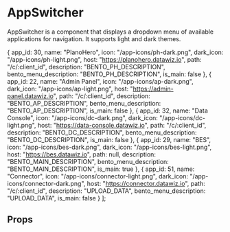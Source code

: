 
<Meta title="Components/AppSwitcher" component={AppSwitcher} />

# AppSwitcher

AppSwitcher is a component that displays a dropdown menu of available applications for navigation. 
It supports light and dark themes.

  {
    app_id: 30,
    name: "PlanoHero",
    icon: "/app-icons/ph-dark.png",
    dark_icon: "/app-icons/ph-light.png",
    host: "https://planohero.datawiz.io",
    path: "/c/:client_id",
    description: "BENTO_PH_DESCRIPTION",
    bento_menu_description: "BENTO_PH_DESCRIPTION",
    is_main: false
  },
  {
    app_id: 22,
    name: "Admin Panel",
    icon: "/app-icons/ap-dark.png",
    dark_icon: "/app-icons/ap-light.png",
    host: "https://admin-panel.datawiz.io",
    path: "/c/:client_id",
    description: "BENTO_AP_DESCRIPTION",
    bento_menu_description: "BENTO_AP_DESCRIPTION",
    is_main: false
  },
  {
    app_id: 32,
    name: "Data Console",
    icon: "/app-icons/dc-dark.png",
    dark_icon: "/app-icons/dc-light.png",
    host: "https://data-console.datawiz.io",
    path: "/c/:client_id",
    description: "BENTO_DC_DESCRIPTION",
    bento_menu_description: "BENTO_DC_DESCRIPTION",
    is_main: false
  },
  {
    app_id: 29,
    name: "BES",
    icon: "/app-icons/bes-dark.png",
    dark_icon: "/app-icons/bes-light.png",
    host: "https://bes.datawiz.io",
    path: null,
    description: "BENTO_MAIN_DESCRIPTION",
    bento_menu_description: "BENTO_MAIN_DESCRIPTION",
    is_main: true
  },
  {
    app_id: 51,
    name: "Connector",
    icon: "/app-icons/connector-light.png",
    dark_icon: "/app-icons/connector-dark.png",
    host: "https://connector.datawiz.io",
    path: "/c/:client_id",
    description: "UPLOAD_DATA",
    bento_menu_description: "UPLOAD_DATA",
    is_main: false
  }
];

<Preview>
  <Story name="Basic">
    <AppSwitcher apps={applications} client="123" theme="light" />
  </Story>
</Preview>

## Props

<ArgsTable of={AppSwitcher} />